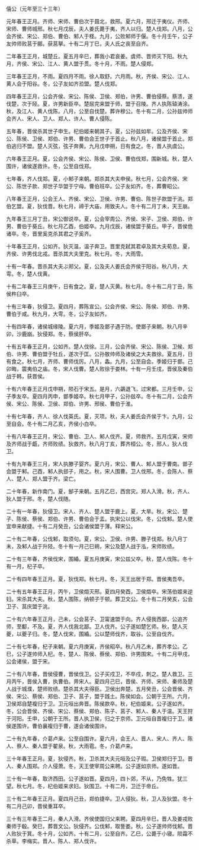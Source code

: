

僖公（元年至三十三年）

元年春王正月。齐师、宋师、曹伯次于聂北，救邢。夏六月，邢迁于夷仪。齐师、宋师、曹师城邢。秋七月戊辰，夫人姜氏薨于夷，齐人以归。楚人伐郑。八月，公会齐侯、宋公、郑伯、曹伯、邾人于柽。九月，公败邾师于偃。冬十月壬午，公子友帅师败莒于郦。获莒拏。十有二月丁巳，夫人氏之丧至自齐。

二年春王正月，城楚丘。夏五月辛巳，葬我小君哀姜。虞师、晋师灭下阳。秋九月，齐侯、宋公、江人、黄人盟于贯。冬十月，不雨。楚人侵郑。

三年春王正月，不雨。夏四月不雨。徐人取舒。六月雨。秋，齐侯、宋公、江人、黄人会于阳谷。冬，公子友如齐涖盟。楚人伐郑。

四年春王正月，公会齐侯、宋公、陈侯、卫侯、郑伯，许男、曹伯侵蔡。蔡溃，遂伐楚，次于陉。夏，许男新臣卒。楚屈完来盟于师，盟于召陵。齐人执陈辕涛涂。秋，及江人、黄人伐陈。八月，公至自伐楚。葬许穆公。冬十有二月，公孙兹帅师会齐人、宋人、卫人、郑人、许人、曹人侵陈。

五年春，晋侯杀其世子申生。杞伯姬来朝其子。夏，公孙兹如牟。公及齐侯、宋公、陈侯、卫侯、郑伯、许男、曹伯会王世子于首止。秋八月，诸侯盟于首止。郑伯逃归不盟。楚人灭弦，弦子奔黄。九月戊申朔，日有食之。冬，晋人执虞公。

六年春王正月。夏，公会齐侯、宋公、陈侯、卫侯、曹伯伐郑，围新城。秋，楚人围许，诸侯遂救许。冬，公至自伐郑。

七年春，齐人伐郑。夏，小邾子来朝。郑杀其大夫申侯。秋七月，公会齐侯、宋公、陈世子款、郑世子华盟于宁母。曹伯班卒。公子友如齐。冬，葬曹昭公。

八年春王正月，公会王人、齐侯、宋公、卫侯、许男、曹伯、陈世子款盟于洮。郑伯乞盟。夏，狄伐晋。秋七月，禘于大庙，用致夫人。冬十有二月丁未，天王崩。

九年春王三月丁丑，宋公御说卒。夏，公会宰周公、齐侯、宋子、卫侯、郑伯、许男、曹伯于葵丘。秋七月乙酉，伯姬卒。九月戊辰，诸侯盟于葵丘。甲子，晋侯佹诸卒。冬，晋里奚克杀其君之子奚齐。

十年春王正月，公如齐。狄灭温，温子奔卫。晋里克弑其君卓及其大夫荀息。夏，齐侯、许男伐北戎。晋杀其大夫里克。秋七月。冬，大雨雪。

十有一年春。晋杀其大夫ぶ郑父。夏，公及夫人姜氏会齐侯于阳谷。秋八月，大雩。冬，楚人伐黄。

十有二年春王三月庚午，日有食之。夏，楚人灭黄。秋七月。冬十有二月丁丑，陈侯杵臼卒。

十有三年春，狄侵卫。夏四月，葬陈宣公。公会齐侯、宋公、陈侯、郑伯、许男、曹伯于咸。秋九月，大雩。冬，公子友如齐。

十有四年春，诸侯城缘陵。夏六月，季姬及鄫子遇于防。使鄫子来朝。秋八月辛卯，沙鹿崩。狄侵郑。冬，蔡侯肝卒。

十有五年春王正月，公如齐。楚人伐徐。三月，公会齐侯、宋公、陈侯、卫候、郑伯、许男、曹伯盟于牡丘，遂次于匡。公孙敖帅师及诸侯之大夫救徐。夏五月，日有食之。秋七月，齐师、曹师伐厉。八月，螽。九月，公至自会。季姬归于鄫。己卯晦，震夷伯之庙。冬，宋人伐曹。楚人败徐于娄林。十有一月壬戌，晋侯及秦伯战于韩，获晋侯。

十有六年春王正月戊申朔，陨石于宋五。是月，六鷁退飞，过宋都。三月壬申，公子季友卒。夏四月丙申，鄫季姬卒。秋七月甲子，公孙兹卒。冬十有二月，公会齐侯、宋公、陈侯、卫侯、郑伯、许男、邢侯、曹伯于淮。

十有七年春，齐人、徐人伐英氏。夏，灭项。秋，夫人姜氏会齐侯于卞。九月，公至自会。冬十有二月乙亥，齐侯小白卒。

十有八年春王正月，宋公、曹伯、卫人、邾人伐齐。夏，师救齐。五月戊寅，宋师及齐师战于甗，齐师败绩。狄救齐。秋八月丁亥，葬齐桓公。冬，邢人，狄人伐卫。

十有九年春王三月，宋人执滕子婴齐。夏六月，宋公、曹人、邾人盟于曹南。鄫子会盟于邾。己酉，邾人执郐子，用之。秋，宋人围曹。卫人伐邢。冬，会陈人、蔡人、楚人、郑人盟于齐。梁亡。

二十年春，新作南门。夏，郜子来朝。五月乙巳，西宫灾。郑人入滑。秋，齐人、狄人盟于邢。冬，楚人伐随。

二十有一年春，狄侵卫。宋人、齐人、楚人盟于鹿上。夏，大旱。秋，宋公、楚子、陈侯、蔡侯、郑伯、许男、曹伯会于盂。执宋公以伐宋。冬，公伐邾。楚人使宜申来献捷。十有二月癸丑，公会诸侯盟于薄。释宋公。

二十有二年春，公伐邾，取须句。夏，宋公、卫侯、许男、滕子伐郑。秋八月丁未，及邾人战于升陉。冬十有一月己巳朔，宋公及楚人战于泓，宋师败绩。

二十有三年春，齐侯伐宋，围緍。夏五月庚寅，宋公兹父卒。秋，楚人伐陈。冬十有一月，杞子卒。

二十有四年春王正月。夏，狄伐郑。秋七月。冬，天王出居于郑。晋侯夷吾卒。

二十有五年春王正月，丙午，卫侯燬灭邢。夏四月癸酉，卫侯燬卒。宋荡伯姬来逆妇。宋杀其大夫。秋，楚人围陈，纳顿子于顿。葬卫文公。冬十有二月癸亥，公会卫子、莒庆盟于洮。

二十有六年春王正月，己未，公会莒子、卫甯速盟于向。齐人侵我西鄙，公追齐师，至酅，不及。夏，齐人伐我北鄙。卫人伐齐。公子遂如楚乞师。秋，楚人灭夔，以夔子归。冬，楚人伐宋，围緍。公以楚师伐齐，取谷。公至自伐齐。

二十有七年春，杞子来朝。夏六月庚寅，齐侯昭卒。秋八月乙未，葬齐孝公。乙巳，公子遂帅师入杞。冬，楚人、陈侯、蔡侯、郑伯、许男围宋。十有二月甲戌，公会诸侯，盟于宋。

二十有八年春，晋侯侵曹，晋侯伐卫。公子买戍卫，不卒戍，刺之。楚人救卫。三月丙午，晋侯入曹，执曹伯。畀宋人。夏四月己巳，晋侯、齐师、宋师、秦师及楚人战于城濮，楚师败绩。楚杀其大夫得臣。卫侯出奔楚。五月癸丑，公会晋侯、齐侯、宋公、蔡侯、郑伯、卫子、莒子，盟于践土。陈侯如会。公朝于王所。六月，卫侯郑自楚複归于卫。卫元咺出奔晋。陈侯款卒。秋，杞伯姬来。公子遂如齐。冬，公会晋侯、齐侯、宋公、蔡侯、郑伯、陈子、莒子、邾人、秦人于温。天王狩于河阳。壬申，公朝于王所。晋人执卫侯，归之于京师。卫元咺自晋複归于卫。诸侯遂围许。曹伯襄複归于曹，遂会诸侯围许。

二十有九年春，介葛卢来。公至自围许。夏六月，会王人、晋人、宋人、齐人、陈人、蔡人、秦人盟于翟泉。秋，大雨雹。冬，介葛卢来。

三十年春王正月。夏，狄侵齐。秋，卫杀其大夫元咺及公子瑕。卫侯郑归于卫。晋人、秦人围郑。介人侵萧。冬，天王使宰周公来聘。公子遂如京师。遂如晋。

三十有一年春，取济西田。公子遂如晋。夏四月，四卜郊，不从，乃免牲。犹三望。秋七月。冬，杞伯姬来求妇。狄围卫。十有二月，卫迁于帝丘。

三十有二年春王正月。夏四月己丑，郑伯捷卒。卫人侵狄。秋，卫人及狄盟。冬十有二月己卯，晋侯重耳卒。

三十有三年春王二月，秦人入滑。齐侯使国归父来聘。夏四月辛巳，晋人及姜戎败秦师于殽。癸巳，葬晋文公。狄侵齐。公伐邾，取訾娄。秋，公子遂帅师伐邾。晋人败狄于箕。冬十月，公如齐。十有二月，公至自齐。乙巳，公薨于小寝。陨霜不杀草。李梅实。晋人、陈人、郑人伐许。

